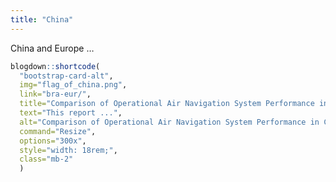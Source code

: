 ```yaml
---
title: "China"
---
```


China and Europe ...

<div class="col-sm-6">
<div class="container">
<div class="row">
<div class="card-deck">

```r
blogdown::shortcode(
  "bootstrap-card-alt",
  img="flag_of_china.png",
  link="bra-eur/",
  title="Comparison of Operational Air Navigation System Performance in China and Europe",
  text="This report ...", 
  alt="Comparison of Operational Air Navigation System Performance in China and Europe", 
  command="Resize", 
  options="300x", 
  style="width: 18rem;", 
  class="mb-2"
  )
```

</div>
</div>
</div>